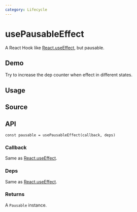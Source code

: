 ```yaml
---
category: Lifecycle
---
```


# usePausableEffect


<HooksType category="Lifecycle" pausable lowLevel />

A React Hook like [React.useEffect](https://react.dev/reference/react/useEffect), but pausable.

## Demo

Try to increase the dep counter when effect in different states.


<App />

## Usage



## Source


<Source />

## API

```tsx
const pausable = usePausableEffect(callback, deps)
```

### Callback

Same as [React.useEffect](https://react.dev/reference/react/useEffect).

### Deps

Same as [React.useEffect](https://react.dev/reference/react/useEffect).

### Returns


<Tip type="pausable" />

A `Pausable` instance.
